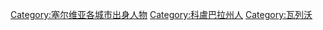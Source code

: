 [[Category:塞尔维亚各城市出身人物|Category:塞尔维亚各城市出身人物]]
[[Category:科盧巴拉州人|Category:科盧巴拉州人]]
[[Category:瓦列沃|Category:瓦列沃]]